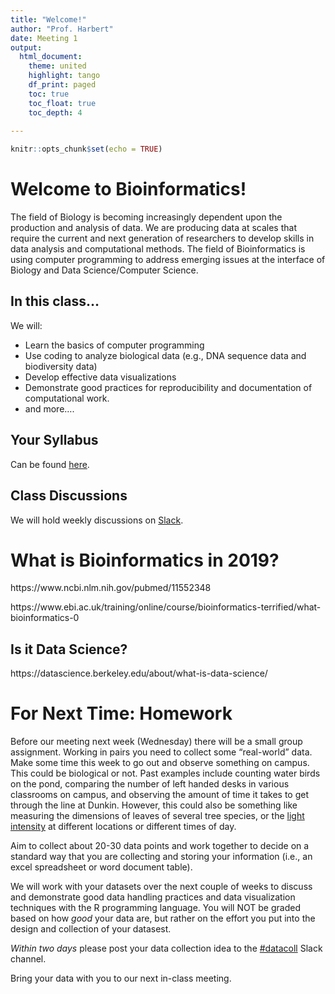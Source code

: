 ```yaml
---
title: "Welcome!"
author: "Prof. Harbert"
date: Meeting 1
output: 
  html_document:
    theme: united
    highlight: tango
    df_print: paged
    toc: true
    toc_float: true
    toc_depth: 4
  
---
```


```r
knitr::opts_chunk$set(echo = TRUE)
```

# Welcome to Bioinformatics!

The field of Biology is becoming increasingly dependent upon the production and analysis of data. We are producing data at scales that require the current and next generation of researchers to develop skills in data analysis and computational methods. The field of Bioinformatics is using computer programming to address emerging issues at the interface of Biology and Data Science/Computer Science.

## In this class...

We will:

+ Learn the basics of computer programming
+ Use coding to analyze biological data (e.g., DNA sequence data and biodiversity data)
+ Develop effective data visualizations
+ Demonstrate good practices for reproducibility and documentation of computational work.
+ and more....

## Your Syllabus

Can be found [here](https://github.com/rsh249/bioinformatics/raw/master/syllabus/BIO331_2019fall_syllabus.pdf). 

## Class Discussions

We will hold weekly discussions on [Slack](https://introbioinformatics.slack.com).


# What is Bioinformatics in 2019? 

https://www.ncbi.nlm.nih.gov/pubmed/11552348

https://www.ebi.ac.uk/training/online/course/bioinformatics-terrified/what-bioinformatics-0

## Is it Data Science?

https://datascience.berkeley.edu/about/what-is-data-science/

# For Next Time: Homework

Before our meeting next week (Wednesday) there will be a small group assignment. Working in pairs you need to collect some "real-world" data. Make some time this week to go out and observe something on campus. This could be biological or not. Past examples include counting water birds on the pond, comparing the number of left handed desks in various classrooms on campus, and observing the amount of time it takes to get through the line at Dunkin. However, this could also be something like measuring the dimensions of leaves of several tree species, or the [light intensity](https://play.google.com/store/apps/details?id=com.tsang.alan.lightmeter&hl=en_US) at different locations or different times of day.

Aim to collect about 20-30 data points and work together to decide on a standard way that you are collecting and storing your information (i.e., an excel spreadsheet or word document table). 

We will work with your datasets over the next couple of weeks to discuss and demonstrate good data handling practices and data visualization techniques with the R programming language. You will NOT be graded based on how *good* your data are, but rather on the effort you put into the design and collection of your datasest.

*Within two days* please post your data collection idea to the [#datacoll](https://introbioinformatics.slack.com/messages/CMR21G0FN) Slack channel.

Bring your data with you to our next in-class meeting.










